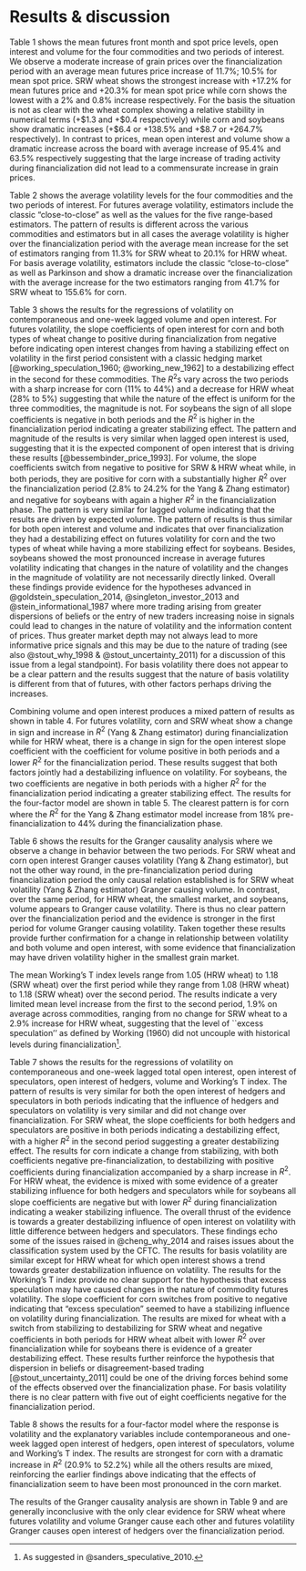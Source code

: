 # Results & discussion {#results}

Table 1 shows the mean futures front month and spot price levels, open interest and volume for the four commodities and two periods of interest. We observe a moderate increase of grain prices over the financialization period with an average mean futures price increase of 11.7%; 10.5% for mean spot price. SRW wheat shows the strongest increase with +17.2% for mean futures price and +20.3% for mean spot price while corn shows the lowest with a 2% and 0.8% increase respectively. For the basis the situation is not as clear with the wheat complex showing a relative stability in numerical terms (+\$1.3 and +\$0.4 respectively) while corn and soybeans show dramatic increases (+\$6.4 or +138.5% and +\$8.7 or +264.7% respectively). In contrast to prices, mean open interest and volume show a dramatic increase across the board with average increase of 95.4% and 63.5% respectively suggesting that the large increase of trading activity during financialization did not lead to a commensurate increase in grain prices.


Table 2 shows the average volatility levels for the four commodities and the two periods of interest. For futures average volatility, estimators include the classic "close-to-close" as well as the values for the five range-based estimators. The pattern of results is different across the various commodities and estimators but in all cases the average volatility is higher over the financialization period with the average mean increase for the set of estimators ranging from 11.3% for SRW wheat to 20.1% for HRW wheat. For basis average volatility, estimators include the classic "close-to-close" as well as Parkinson and show a dramatic increase over the financialization with the average increase for the two estimators ranging from 41.7% for SRW wheat to 155.6% for corn.  

Table 3 shows the results for the regressions of volatility on contemporaneous and one-week lagged volume and open interest. For futures volatility, the slope coefficients of open interest for corn and both types of wheat change to positive during financialization from negative before indicating open interest changes from having a stabilizing effect on volatility in the first period consistent with a classic hedging market [@working_speculation_1960; @working_new_1962] to a destabilizing effect in the second for these commodities. The $R^{2}$s vary across the two periods with a sharp increase for corn (11% to 44%) and a decrease for HRW wheat (28% to 5%) suggesting that while the nature of the effect is uniform for the three commodities, the magnitude is not. For soybeans the sign of all slope coefficients is negative in both periods and the $R^{2}$ is higher in the financialization period indicating a greater stabilizing effect. The pattern and magnitude of the results is very similar when lagged open interest is used, suggesting that it is the expected component of open interest that is driving these results [@bessembinder_price_1993]. For volume, the slope coefficients switch from negative to positive for SRW & HRW wheat while, in both periods, they are positive for corn with a substantially higher $R^{2}$ over the financialization period (2.8% to 24.2% for the Yang & Zhang estimator) and negative for soybeans with again a higher $R^{2}$ in the financialization phase. The pattern is very similar for lagged volume indicating that the results are driven by expected volume. The pattern of results is thus similar for both open interest and volume and indicates that over financialization they had a destabilizing effect on futures volatility for corn and the two types of wheat while having a more stabilizing effect for soybeans. Besides, soybeans showed the most pronounced increase in average futures volatility indicating that changes in the nature of volatility and the changes in the magnitude of volatility are not necessarily directly linked.
Overall these findings provide evidence for the hypotheses advanced in @goldstein_speculation_2014, @singleton_investor_2013 and @stein_informational_1987 where more trading arising from greater dispersions of beliefs or the entry of new traders increasing noise in signals could lead to changes in the nature of volatility and the information content of prices. Thus greater market depth may not always lead to more informative price signals and this may be due to the nature of trading (see also @stout_why_1998 & @stout_uncertainty_2011) for a discussion of this issue from a legal standpoint).
For basis volatility there does not appear to be a clear pattern and the results suggest that the nature of basis volatility is different from that of futures, with other factors perhaps driving the increases.  


Combining volume and open interest produces a mixed pattern of results as shown in table 4. For futures volatility, corn and SRW wheat show a change in sign and increase in $R^{2}$ (Yang & Zhang estimator) during financialization while for HRW wheat, there is a change in sign for the open interest slope coefficient with the coefficient for volume positive in both periods and a lower $R^{2}$ for the financialization period. These results suggest that both factors jointly had a destabilizing influence on volatility. For soybeans, the two coefficients are negative in both periods with a higher $R^{2}$ for the financialization period indicating a greater stabilizing effect. The results for the four-factor model are shown in table 5. The clearest pattern is for corn where the $R^{2}$ for the Yang & Zhang estimator model increase from 18% pre-financialization to 44% during the financialization phase.  


Table 6 shows the results for the Granger causality analysis where we observe a change in behavior between the two periods. For SRW wheat and corn open interest Granger causes volatility (Yang & Zhang estimator), but not the other way round, in the pre-financialization period during financialization period the only causal relation established is for SRW wheat volatility (Yang & Zhang estimator) Granger causing volume. In contrast, over the same period, for HRW wheat, the smallest market, and soybeans, volume appears to Granger cause volatility. There is thus no clear pattern over the financialization period and the evidence is stronger in the first period for volume Granger causing volatility. Taken together these results provide further confirmation for a change in relationship between volatility and both volume and open interest, with some evidence that financialization may have driven volatility higher in the smallest grain market.  


The mean Working's T index levels range from 1.05 (HRW wheat) to 1.18 (SRW wheat) over the first period while they range from 1.08 (HRW wheat) to 1.18 (SRW wheat) over the second period. The results indicate a very limited mean level increase from the first to the second period, 1.9% on average across commodities, ranging from no change for SRW wheat to a 2.9% increase for HRW wheat, suggesting that the level of ``excess speculation'' as defined by Working (1960) did not uncouple with historical levels during financialization^[As suggested in @sanders_speculative_2010.].  


Table 7 shows the results for the regressions of volatility on contemporaneous and one-week lagged total open interest, open interest of speculators, open interest of hedgers, volume and Working's T index. The pattern of results is very similar for both the open interest of hedgers and speculators in both periods indicating that the influence of hedgers and speculators on volatility is very similar and did not change over financialization. For SRW wheat, the slope coefficients for both hedgers and speculators are positive in both periods indicating a destabilizing effect, with a higher $R^{2}$ in the second period suggesting a greater destabilizing effect. The results for corn indicate a change from stabilizing, with both coefficients negative pre-financialization, to destabilizing with positive coefficients during financialization accompanied by a sharp increase in $R^{2}$. For HRW wheat, the evidence is mixed with some evidence of a greater stabilizing influence for both hedgers and speculators while for soybeans all slope coefficients are negative but with lower $R^{2}$ during financialization indicating a weaker stabilizing influence. The overall thrust of the evidence is towards a greater destabilizing influence of open interest on volatility with little difference between hedgers and speculators. These findings echo some of the issues raised in @cheng_why_2014 and raises issues about the classification system used by the CFTC. The results for basis volatility are similar except for HRW wheat for which open interest shows a trend towards greater destabilization influence on volatility. The results for the Working's T index provide no clear support for the hypothesis that excess speculation may have caused changes in the nature of commodity futures volatility. The slope coefficient for corn switches from positive to negative indicating that "excess speculation" seemed to have a stabilizing influence on volatility during financialization. The results are mixed for wheat with a switch from stabilizing to destabilizing for SRW wheat and negative coefficients in both periods for HRW wheat albeit with lower $R^{2}$ over financialization while for soybeans there is evidence of a greater destabilizing effect. These results further reinforce the hypothesis that dispersion in beliefs or disagreement-based trading [@stout_uncertainty_2011] could be one of the driving forces behind some of the effects observed over the financialization phase. For basis volatility there is no clear pattern with five out of eight coefficients negative for the financialization period.  


Table 8 shows the results for a four-factor model where the response is volatility and the explanatory variables include contemporaneous and one-week lagged open interest of hedgers, open interest of speculators, volume and Working's T index. The results are strongest for corn with a dramatic increase in $R^{2}$ (20.9% to 52.2%) while all the others results are mixed, reinforcing the earlier findings above indicating that the effects of financialization seem to have been most pronounced in the corn market.


The results of the Granger causality analysis are shown in Table 9 and are generally inconclusive with the only clear evidence for SRW wheat where futures volatility and volume Granger cause each other and futures volatility Granger causes open interest of hedgers over the financialization period.

